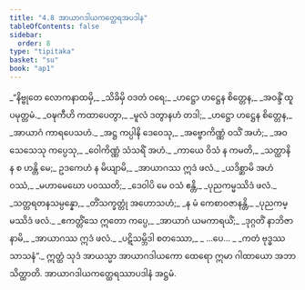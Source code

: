 ```yaml
---
title: "4.8 အာယာဂဒါယကတ္ထေရအပဒါန"
tableOfContents: false
sidebar:
  order: 8
type: "tipitaka"
basket: "su"
book: "ap1"
---
```



<DynamicBreadcrumb />

<Division number="94" book="ap1" e="ch" v="20" p="99">

<Paragraph number="1180" type="verses" book="ap1">
_“နိဗ္ဗုတေ လောကနာထမှိ,_  
_သိခိမှိ ဝဒတံ ဝရေ;_  
_ဟဋ္ဌော ဟဋ္ဌေန စိတ္တေန,_  
_အဝန္ဒိံ ထူပမုတ္တမံ._  

</Paragraph>

</Division>
<Division number="95" book="ap1" e="ch" v="20" p="99">

<Paragraph number="1181" type="verses" book="ap1">
_ဝဍ္ဎကီဟိ ကထာပေတွာ,_  
_မူလံ ဒတွာနဟံ တဒါ;_  
_ဟဋ္ဌော ဟဋ္ဌေန စိတ္တေန,_  
_အာယာဂံ ကာရပေသဟံ._  

</Paragraph>

</Division>
<Division number="96" book="ap1" e="ch" v="20" p="99">

<Paragraph number="1182" type="verses" book="ap1">
_အဋ္ဌ ကပ္ပါနိ ဒေဝေသု,_  
_အဗ္ဗောကိဏ္ဏံ ဝသိံ အဟံ;_  
_အဝသေသေသု ကပ္ပေသု,_  
_ဝေါကိဏ္ဏံ သံသရိံ အဟံ._  

</Paragraph>

</Division>
<Division number="97" book="ap1" e="ch" v="20" p="99">

<Paragraph number="1183" type="verses" book="ap1">
_ကာယေ ဝိသံ န ကမတိ,_  
_သတ္ထာနိ န စ ဟန္တိ မေ;_  
ဥဒကေဟံ န မိယျာမိ,_  
_အာယာဂဿ ဣဒံ ဖလံ._  

</Paragraph>

</Division>
<Division number="98" book="ap1" e="ch" v="20" p="99">

<Paragraph number="1184" type="verses" book="ap1">
_ယဒိစ္ဆာမိ အဟံ ဝဿံ,_  
_မဟာမေဃော ပဝဿတိ;_  
_ဒေဝါပိ မေ ဝသံ ဧန္တိ,_  
_ပုညကမ္မဿိဒံ ဖလံ._  

</Paragraph>

</Division>
<Division number="99" book="ap1" e="ch" v="20" p="99">

<Paragraph number="1185" type="verses" book="ap1">
_သတ္တရတနသမ္ပန္နော,_  
_တိံသက္ခတ္တုံ အဟောသဟံ;_  
_န မံ ကေစာဝဇာနန္တိ,_  
_ပုညကမ္မဿိဒံ ဖလံ._  

</Paragraph>

</Division>
<Division number="100" book="ap1" e="ch" v="20" p="99">

<Paragraph number="1186" type="verses" book="ap1">
_ဧကတ္တိံသေ ဣတော ကပ္ပေ,_  
_အာယာဂံ ယမကာရယိံ;_  
_ဒုဂ္ဂတိံ နာဘိဇာနာမိ,_  
_အာယာဂဿ ဣဒံ ဖလံ._  

</Paragraph>

</Division>
<Division number="101" book="ap1" e="ch" v="20" p="100">

<Paragraph number="1187" type="verses" book="ap1">
_ပဋိသမ္ဘိဒါ စတဿော,_  
_ …ပေ… _  
_ကတံ ဗုဒ္ဓဿ သာသနံ”._  

</Paragraph>

<Paragraph number="1188" book="ap1">
ဣတ္ထံ သုဒံ အာယသ္မာ အာယာဂဒါယကော ထေရော ဣမာ ဂါထာယော အဘာသိတ္ထာတိ.

</Paragraph>
</Division>

<Paragraph number="1189" type="center" book="ap1">
အာယာဂဒါယကတ္ထေရဿာပဒါနံ အဋ္ဌမံ.
</Paragraph>